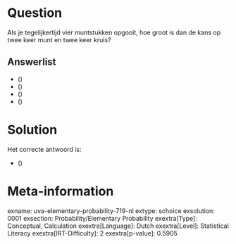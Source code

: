 Question
========

Als je tegelijkertijd vier muntstukken opgooit, hoe groot is dan de kans
op twee keer munt en twee keer kruis?


Answerlist
----------

* \(\frac{1}{2}\)
* \(\frac{1}{3}\)
* \(\frac{1}{4}\)
* \(\frac{3}{8}\)

Solution
========

Het correcte antwoord is: 

* \(\frac{3}{8}\)

Meta-information
================
exname: uva-elementary-probability-719-nl
extype: schoice
exsolution: 0001
exsection: Probability/Elementary Probability
exextra[Type]: Conceptual, Calculation
exextra[Language]: Dutch
exextra[Level]: Statistical Literacy
exextra[IRT-Difficulty]: 2
exextra[p-value]: 0.5905
